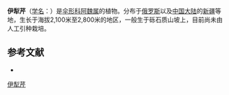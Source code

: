 {{NoteTA|G1=LS}}
{{Speciesbox
| name = 伊犁芹
| status = 
| status_system = 
| image = 
| genus = Ferula
| species = transiliensis
| authority = (Herd.) Korov.
}}

'''伊犁芹'''（[[学名|学名]]：{{lang|la|''Ferula transiliensis''}}）是[[伞形科|伞形科]][[阿魏属|阿魏属]]的植物。分布于[[俄罗斯|俄罗斯]]以及[[中国大陆|中国大陆]]的[[新疆|新疆]]等地，生长于海拔2,100米至2,800米的地区，一般生于砾石质山坡上，目前尚未由人工引种栽培。

== 参考文献 ==
<div class="references-small">
* {{cite web| url =http://www.bioinfo.cn/db05/KmzwSpecies.php?action=view&id=23174| title =伊犁芹| work =《中国高等植物数据库全库》| publisher =中国科学院微生物研究所| author =昆明植物研究所| accessdate =2009-02-26| deadurl =yes| archiveurl =https://web.archive.org/web/20160305032321/http://www.bioinfo.cn/db05/KmzwSpecies.php?action=view&id=23174| archivedate =2016-03-05}}
</div>
{{Taxonbar|from=Q10885070}}

[[Category:阿魏属|伊犁芹]]


{{Apiales-stub}}